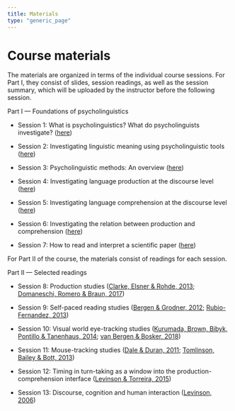 ```yaml
---
title: Materials
type: "generic_page"
---
```


# Course materials

The materials are organized in terms of the individual course sessions. For Part I, they consist of slides, session readings, as well as the session summary, which will be uploaded by the instructor before the following session.

Part I --- Foundations of psycholinguistics

- Session 1: What is psycholinguistics? What do psycholinguists investigate? ([here](https://github.com/vini-macuch-silva/intro-to-psycholinguistics/tree/master/materials/S01))

- Session 2: Investigating linguistic meaning using psycholinguistic tools ([here](https://github.com/vini-macuch-silva/intro-to-psycholinguistics/tree/master/materials/S02))

- Session 3: Psycholinguistic methods: An overview ([here](https://github.com/vini-macuch-silva/intro-to-psycholinguistics/tree/master/materials/S03))

- Session 4: Investigating language production at the discourse level ([here](https://github.com/vini-macuch-silva/intro-to-psycholinguistics/tree/master/materials/S04))

- Session 5: Investigating language comprehension at the discourse level ([here](https://github.com/vini-macuch-silva/intro-to-psycholinguistics/tree/master/materials/S05))

- Session 6: Investigating the relation between production and comprehension ([here](https://github.com/vini-macuch-silva/intro-to-psycholinguistics/tree/master/materials/S06))

- Session 7: How to read and interpret a scientific paper ([here](https://github.com/vini-macuch-silva/intro-to-psycholinguistics/tree/master/materials/S07))

For Part II of the course, the materials consist of readings for each session.

Part II --- Selected readings

- Session 8: Production studies ([Clarke, Elsner & Rohde, 2013](https://github.com/vini-macuch-silva/intro-to-psycholinguistics/tree/master/materials/class-presentations/Clarke,Elsner&Rohde(2013).pdf); [Domaneschi, Romero & Braun, 2017](https://github.com/vini-macuch-silva/intro-to-psycholinguistics/tree/master/materials/class-presentations/Domaneschi,Romero&Braun(2017).pdf))

- Session 9: Self-paced reading studies ([Bergen & Grodner, 2012](https://github.com/vini-macuch-silva/intro-to-psycholinguistics/tree/master/materials/class-presentations/Bergen&Grodner(2012).pdf); [Rubio-Fernandez, 2013](https://github.com/vini-macuch-silva/intro-to-psycholinguistics/tree/master/materials/class-presentations/Rubio-Fernandez(2013).pdf))

- Session 10: Visual world eye-tracking studies ([Kurumada, Brown, Bibyk, Pontillo & Tanenhaus, 2014](https://github.com/vini-macuch-silva/intro-to-psycholinguistics/tree/master/materials/class-presentations/Kurumada,Brown,Bibyk,Pontillo&Tanenhaus(2014).pdf); [van Bergen & Bosker, 2018](https://github.com/vini-macuch-silva/intro-to-psycholinguistics/tree/master/materials/class-presentations/vanBergen&Bosker(2018).pdf))

- Session 11: Mouse-tracking studies ([Dale & Duran, 2011](https://github.com/vini-macuch-silva/intro-to-psycholinguistics/tree/master/materials/S10-Dale&Duran(2011).pdf); [Tomlinson, Bailey & Bott, 2013](https://github.com/vini-macuch-silva/intro-to-psycholinguistics/tree/master/materials/class-presentations/Tomlinson,Bailey&Bott(2013).pdf))

- Session 12: Timing in turn-taking as a window into the production-comprehension interface ([Levinson & Torreira, 2015](https://github.com/vini-macuch-silva/intro-to-psycholinguistics/tree/master/materials/class-presentations/Levinson&Torreira(2015).pdf))

- Session 13: Discourse, cognition and human interaction ([Levinson, 2006](https://github.com/vini-macuch-silva/intro-to-psycholinguistics/tree/master/materials/class-presentations/Levinson(2006).pdf))
